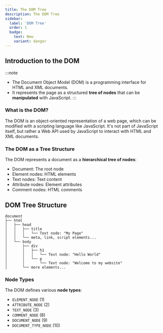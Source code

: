 ```yaml
---
title: The DOM Tree
description: The DOM Tree
sidebar:
  label: 'DOM Tree'
  order: 1
  badge:
    text: New
    variant: danger
---
```


## Introduction to the DOM
:::note
- The Document Object Model (DOM) is a programming interface for HTML and XML documents. 
- It represents the page as a structured **tree of nodes** that can be **manipulated** with JavaScript.
:::

### What is the DOM?

The DOM is an object-oriented representation of a web page, which can be modified with a scripting language like JavaScript. It's not part of JavaScript itself, but rather a Web API used by JavaScript to interact with HTML and XML documents.

### The DOM as a Tree Structure

The DOM represents a document as a **hierarchical tree of nodes**:
- Document: The root node
- Element nodes: HTML elements
- Text nodes: Text content
- Attribute nodes: Element attributes
- Comment nodes: HTML comments

## DOM Tree Structure

```
document
├── html
│   ├── head
│   │   ├── title
│   │   │   └── Text node: "My Page"
│   │   └── meta, link, script elements...
│   └── body
│       ├── div
│       │   ├── h1
│       │   │   └── Text node: "Hello World"
│       │   └── p
│       │       └── Text node: "Welcome to my website"
│       └── more elements...
```

### Node Types

The DOM defines various **node types**:
- `ELEMENT_NODE` (1)
- `ATTRIBUTE_NODE` (2)
- `TEXT_NODE` (3)
- `COMMENT_NODE` (8)
- `DOCUMENT_NODE` (9)
- `DOCUMENT_TYPE_NODE` (10)
